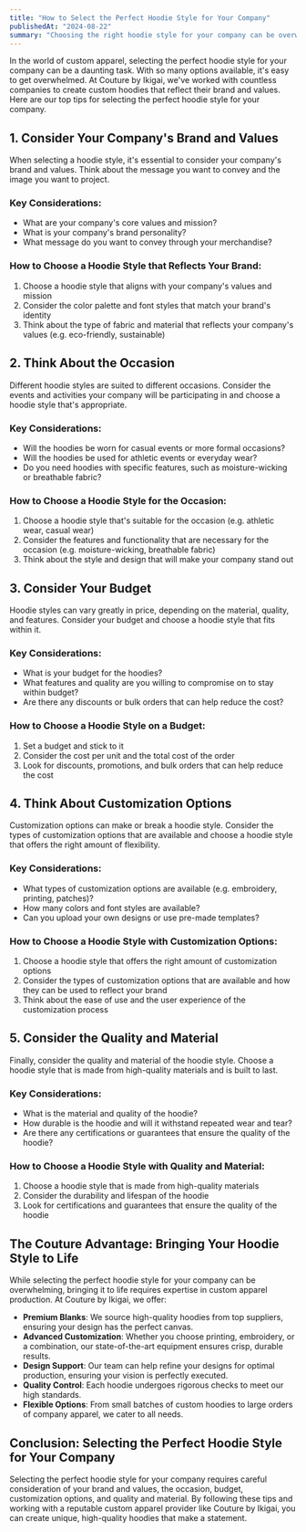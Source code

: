 ```yaml
---
title: "How to Select the Perfect Hoodie Style for Your Company"
publishedAt: "2024-08-22"
summary: "Choosing the right hoodie style for your company can be overwhelming. Learn how to select the perfect hoodie style that reflects your brand and values."
---
```


In the world of custom apparel, selecting the perfect hoodie style for your company can be a daunting task. With so many options available, it's easy to get overwhelmed. At Couture by Ikigai, we've worked with countless companies to create custom hoodies that reflect their brand and values. Here are our top tips for selecting the perfect hoodie style for your company.

## 1. Consider Your Company's Brand and Values

When selecting a hoodie style, it's essential to consider your company's brand and values. Think about the message you want to convey and the image you want to project.

### Key Considerations:
- What are your company's core values and mission?
- What is your company's brand personality?
- What message do you want to convey through your merchandise?

### How to Choose a Hoodie Style that Reflects Your Brand:
1. Choose a hoodie style that aligns with your company's values and mission
2. Consider the color palette and font styles that match your brand's identity
3. Think about the type of fabric and material that reflects your company's values (e.g. eco-friendly, sustainable)

## 2. Think About the Occasion

Different hoodie styles are suited to different occasions. Consider the events and activities your company will be participating in and choose a hoodie style that's appropriate.

### Key Considerations:
- Will the hoodies be worn for casual events or more formal occasions?
- Will the hoodies be used for athletic events or everyday wear?
- Do you need hoodies with specific features, such as moisture-wicking or breathable fabric?

### How to Choose a Hoodie Style for the Occasion:
1. Choose a hoodie style that's suitable for the occasion (e.g. athletic wear, casual wear)
2. Consider the features and functionality that are necessary for the occasion (e.g. moisture-wicking, breathable fabric)
3. Think about the style and design that will make your company stand out

## 3. Consider Your Budget

Hoodie styles can vary greatly in price, depending on the material, quality, and features. Consider your budget and choose a hoodie style that fits within it.

### Key Considerations:
- What is your budget for the hoodies?
- What features and quality are you willing to compromise on to stay within budget?
- Are there any discounts or bulk orders that can help reduce the cost?

### How to Choose a Hoodie Style on a Budget:
1. Set a budget and stick to it
2. Consider the cost per unit and the total cost of the order
3. Look for discounts, promotions, and bulk orders that can help reduce the cost

## 4. Think About Customization Options

Customization options can make or break a hoodie style. Consider the types of customization options that are available and choose a hoodie style that offers the right amount of flexibility.

### Key Considerations:
- What types of customization options are available (e.g. embroidery, printing, patches)?
- How many colors and font styles are available?
- Can you upload your own designs or use pre-made templates?

### How to Choose a Hoodie Style with Customization Options:
1. Choose a hoodie style that offers the right amount of customization options
2. Consider the types of customization options that are available and how they can be used to reflect your brand
3. Think about the ease of use and the user experience of the customization process

## 5. Consider the Quality and Material

Finally, consider the quality and material of the hoodie style. Choose a hoodie style that is made from high-quality materials and is built to last.

### Key Considerations:
- What is the material and quality of the hoodie?
- How durable is the hoodie and will it withstand repeated wear and tear?
- Are there any certifications or guarantees that ensure the quality of the hoodie?

### How to Choose a Hoodie Style with Quality and Material:
1. Choose a hoodie style that is made from high-quality materials
2. Consider the durability and lifespan of the hoodie
3. Look for certifications and guarantees that ensure the quality of the hoodie

## The Couture Advantage: Bringing Your Hoodie Style to Life

While selecting the perfect hoodie style for your company can be overwhelming, bringing it to life requires expertise in custom apparel production. At Couture by Ikigai, we offer:

- **Premium Blanks**: We source high-quality hoodies from top suppliers, ensuring your design has the perfect canvas.
- **Advanced Customization**: Whether you choose printing, embroidery, or a combination, our state-of-the-art equipment ensures crisp, durable results.
- **Design Support**: Our team can help refine your designs for optimal production, ensuring your vision is perfectly executed.
- **Quality Control**: Each hoodie undergoes rigorous checks to meet our high standards.
- **Flexible Options**: From small batches of custom hoodies to large orders of company apparel, we cater to all needs.

## Conclusion: Selecting the Perfect Hoodie Style for Your Company

Selecting the perfect hoodie style for your company requires careful consideration of your brand and values, the occasion, budget, customization options, and quality and material. By following these tips and working with a reputable custom apparel provider like Couture by Ikigai, you can create unique, high-quality hoodies that make a statement.

